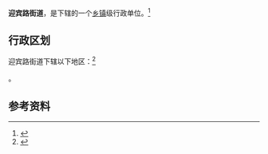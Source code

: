 {{中国乡级行政区|21/01/14/001/000}}

'''迎宾路街道'''，是{{PRC admin/fullname|21/01/14/001/000|3}}下辖的一个[[乡镇|乡镇]]级行政单位。<ref>{{PRC admin/ref sgc|{{PRC admin/parent|21/01/14/001/000}}}}</ref>

== 行政区划 ==

迎宾路街道下辖以下地区：<ref>{{PRC admin/ref sgc|21/01/14/001/000}}</ref>

{{PRC admin/children|21/01/14/001/000}}。

== 参考资料 ==

{{reflist}}

{{行政区划小作品}}
{{PRC admin/navcat|21/01/14/001/000}}